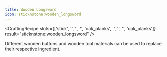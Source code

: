 ```yaml
---
title: Wooden Longsword
icon: sticknstone:wooden_longsword
---
```


<CraftingRecipe
slots={['stick', '', '', '', 'oak_planks', '', '', '', 'oak_planks']}
result="sticknstone:wooden_longsword"
/>

Different wooden buttons and wooden tool materials can be used to replace their respective ingredient.